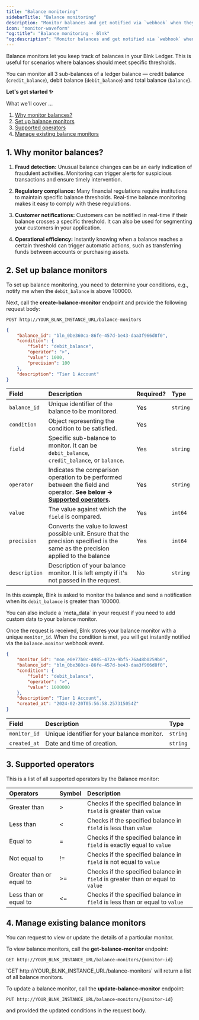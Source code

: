 ```yaml
---
title: "Balance monitoring"
sidebarTitle: "Balance monitoring"
description: "Monitor balances and get notified via `webhook` when they meet set conditions."
icon: "monitor-waveform"
"og:title": "Balance monitoring - Blnk" 
"og:description": "Monitor balances and get notified via `webhook` when they meet set conditions."
---
```



Balance monitors let you keep track of balances in your Blnk Ledger. This is useful for scenarios where balances should meet specific thresholds.

You can monitor all 3 sub-balances of a ledger balance — credit balance (`credit_balance`), debit balance (`debit_balance`) and total balance (`balance`). 

**Let's get started ✨**

What we'll cover …

1. [Why monitor balances?](#1-why-monitor-balances)
2. [Set up balance monitors](#2-set-up-balance-monitors)
3. [Supported operators](#3-supported-operators)
4. [Manage existing balance monitors](#4-manage-existing-balance-monitors)

## 1. Why monitor balances?

1. **Fraud detection:** Unusual balance changes can be an early indication of fraudulent activities. Monitoring can trigger alerts for suspicious transactions and ensure timely intervention.

2. **Regulatory compliance:** Many financial regulations require institutions to maintain specific balance thresholds. Real-time balance monitoring makes it easy to comply with these regulations.

3. **Customer notifications:** Customers can be notified in real-time if their balance crosses a specific threshold. It can also be used for segmenting your customers in your application.

4. **Operational efficiency:** Instantly knowing when a balance reaches a certain threshold can trigger automatic actions, such as transferring funds between accounts or purchasing assets.

## 2. Set up balance monitors

To set up balance monitoring, you need to determine your conditions, e.g., notify me when the `debit_balance` is above 100000.

Next, call the **create-balance-monitor** endpoint and provide the following request body:

```
POST http://YOUR_BLNK_INSTANCE_URL/balance-monitors
```

```json Request
{
    "balance_id": "bln_0be360ca-86fe-457d-be43-daa3f966d8f0",
    "condition": {
        "field": "debit_balance",
        "operator": ">",
        "value": 1000,
        "precision": 100
    },
    "description": "Tier 1 Account"
}
```

| Field | Description | Required? | Type
| :--- |:--- | :--- | :---
| `balance_id` | Unique identifier of the balance to be monitored. | Yes | `string`
| `condition` | Object representing the condition to be satisfied. | Yes
| `field` | Specific sub-balance to monitor. It can be `debit_balance`, `credit_balance`, or `balance`. | Yes | `string`
| `operator` |  Indicates the comparison operation to be performed between the field and operator. **See below → [Supported operators](#supported-operators).** | Yes | `string`
| `value` | The value against which the `field` is compared. | Yes | `int64`
| `precision` | Converts the value to lowest possible unit. Ensure that the precision specified is the same as the precision applied to the balance | Yes | `int64`
| `description` | Description of your balance monitor. It is left empty if it's not passed in the request. | No | `string`

In this example, Blnk is asked to monitor the balance and send a notification when its `debit_balance` is greater than 100000.

<Note>
    You can also include a `meta_data` in your request if you need to add custom data to your balance monitor.
</Note>

Once the request is received, Blnk stores your balance monitor with a unique `monitor_id`. When the condition is met, you will get instantly notified via the `balance.monitor` webhook event.

```json Response
{
    "monitor_id": "mon_e0e77b0c-4985-472a-9bf5-76a48b0259b0",
    "balance_id": "bln_0be360ca-86fe-457d-be43-daa3f966d8f0",
    "condition": {
        "field": "debit_balance",
        "operator": ">",
        "value": 1000000
    },
    "description": "Tier 1 Account",
    "created_at": "2024-02-20T05:56:58.257315054Z"
}
```

| Field | Description | Type
| :--- | :--- | :---
| `monitor_id` | Unique identifier for your balance monitor. | `string`
| `created_at` | Date and time of creation. | `string` 

## 3. Supported operators

This is a list of all supported operators by the Balance monitor:

|Operators|Symbol|Description
|:------|:------|:------|
|Greater than|>|Checks if the specified balance in `field` is greater than `value`
|Less than|&lt;|Checks if the specified balance in `field` is less than `value`
|Equal to|=|Checks if the specified balance in `field` is exactly equal to `value`
|Not equal to|!=| Checks if the specified balance in `field` is not equal to `value`
|Greater than or equal to|>=|Checks if the specified balance in `field` is greater than or equal to `value`
|Less than or equal to|&lt;=|Checks if the specified balance in `field` is less than or equal to `value`

## 4. Manage existing balance monitors

You can request to view or update the details of a particular monitor.

To view balance monitors, call the **get-balance-monitor** endpoint:

```
GET http://YOUR_BLNK_INSTANCE_URL/balance-monitors/{monitor-id}
```

<Tip>
    `GET http://YOUR_BLNK_INSTANCE_URL/balance-monitors` will return a list of all balance monitors.
</Tip>

To update a balance monitor, call the **update-balance-monitor** endpoint:

```
PUT http://YOUR_BLNK_INSTANCE_URL/balance-monitors/{monitor-id}
```

and provided the updated conditions in the request body.

<NeedHelp />